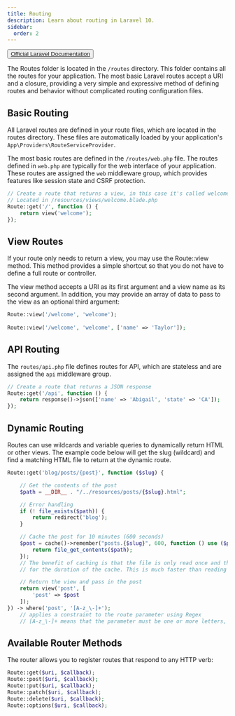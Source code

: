 ---
title: Routing
description: Learn about routing in Laravel 10.
sidebar:
  order: 2
---
<button> [Official Laravel Documentation](https://laravel.com/docs/10.x/routing) </button>

The Routes folder is located in the `/routes` directory. This folder contains all the routes for your application. The most basic Laravel routes accept a URI and a closure, providing a very simple and expressive method of defining routes and behavior without complicated routing configuration files.

## Basic Routing
All Laravel routes are defined in your route files, which are located in the routes directory. These files are automatically loaded by your application's `App\Providers\RouteServiceProvider`. 

The most basic routes are defined in the `/routes/web.php` file. 
The routes defined in `web.php` are typically for the web interface of your application. These routes are assigned the `web` middleware group, which provides features like session state and CSRF protection.

```php
// Create a route that returns a view, in this case it's called welcome.blade.php
// Located in /resources/views/welcome.blade.php
Route::get('/', function () {
    return view('welcome');
});
```
## View Routes
If your route only needs to return a view, you may use the Route::view method. This method provides a simple shortcut so that you do not have to define a full route or controller. 

The view method accepts a URI as its first argument and a view name as its second argument.
In addition, you may provide an array of data to pass to the view as an optional third argument:
```php
Route::view('/welcome', 'welcome');
 
Route::view('/welcome', 'welcome', ['name' => 'Taylor']);

```
## API Routing

The `routes/api.php` file defines routes for API, which are stateless and are assigned the `api` middleware group.

```php
// Create a route that returns a JSON response
Route::get('/api', function () {
    return response()->json(['name' => 'Abigail', 'state' => 'CA']);
});
```

## Dynamic Routing
Routes can use wildcards and variable queries to dynamically return HTML or other views.
The example code below will get the slug (wildcard) and find a matching HTML file to return at the dynamic route.

```php
Route::get('blog/posts/{post}', function ($slug) {

    // Get the contents of the post
    $path = __DIR__ . "/../resources/posts/{$slug}.html";

    // Error handling
    if (! file_exists($path)) {
        return redirect('blog');
    }

    // Cache the post for 10 minutes (600 seconds)
    $post = cache()->remember("posts.{$slug}", 600, function () use ($path) {
        return file_get_contents($path);
    });
    // The benefit of caching is that the file is only read once and then stored in memory
    // for the duration of the cache. This is much faster than reading the file every time.

    // Return the view and pass in the post
    return view('post', [
        'post' => $post
    ]);
}) -> where('post', '[A-z_\-]+');
    // applies a constraint to the route parameter using Regex
    // [A-z_\-]+ means that the parameter must be one or more letters, underscores or hyphens.
```

## Available Router Methods
The router allows you to register routes that respond to any HTTP verb:

```php
Route::get($uri, $callback);
Route::post($uri, $callback);
Route::put($uri, $callback);
Route::patch($uri, $callback);
Route::delete($uri, $callback);
Route::options($uri, $callback);
```